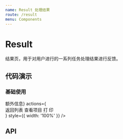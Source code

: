 ```yaml
---
name: Result 处理结果
route: /result
menu: Components
---
```


# Result

结果页，用于对用户进行的一系列任务处理结果进行反馈。

## 代码演示

### 基础使用

<Playground>
  <Result
    type="success"
    title="提交成功"
    description="提交结果页用于反馈一系列操作任务的处理结果，如果仅是简单操作，使用 Message 全局提示反馈即可。本文字区域可以展示简单的补充说明，如果有类似展示“单据”的需求，下面这个灰色区域可以呈现比较复杂的内容。"
    extra={<div>额外信息</div>}
    actions={  <div>
                 <ButtonComp type="primary">返回列表</ButtonComp>
                 <ButtonComp>查看项目</ButtonComp>
                 <ButtonComp>打 印</ButtonComp>
               </div>}
    style={{ width: '100%' }}
  />
</Playground>

## API

<Props of={Result} />
